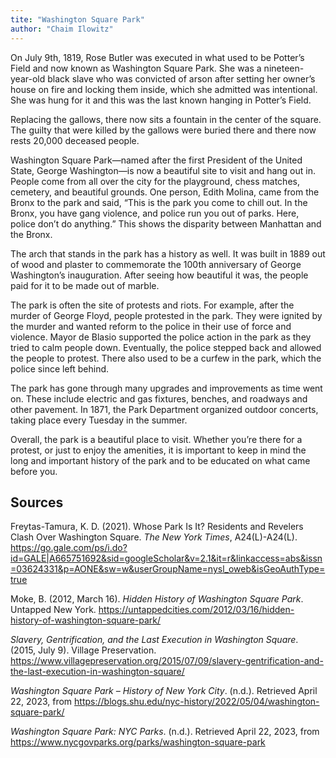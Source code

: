```yaml
---
tite: "Washington Square Park"
author: "Chaim Ilowitz"
---
```


On July 9th, 1819, Rose Butler was executed in what used to be Potter’s Field and now known as Washington Square Park. She was a nineteen-year-old black slave who was convicted of arson after setting her owner’s house on fire and locking them inside, which she admitted was intentional. She was hung for it and this was the last known hanging in Potter’s Field.

Replacing the gallows, there now sits a fountain in the center of the square. The guilty that were killed by the gallows were buried there and there now rests 20,000 deceased people.

Washington Square Park—named after the first President of the United State, George Washington—is now a beautiful site to visit and hang out in. People come from all over the city for the playground, chess matches, cemetery, and beautiful grounds. One person, Edith Molina, came from the Bronx to the park and said, “This is the park you come to chill out. In the Bronx, you have gang violence, and police run you out of parks. Here, police don't do anything.” This shows the disparity between Manhattan and the Bronx.

The arch that stands in the park has a history as well. It was built in 1889 out of wood and plaster to commemorate the 100th anniversary of George Washington’s inauguration. After seeing how beautiful it was, the people paid for it to be made out of marble.

The park is often the site of protests and riots. For example, after the murder of George Floyd, people protested in the park. They were ignited by the murder and wanted reform to the police in their use of force and violence. Mayor de Blasio supported the police action in the park as they tried to calm people down. Eventually, the police stepped back and allowed the people to protest. There also used to be a curfew in the park, which the police since left behind.

The park has gone through many upgrades and improvements as time went on. These include electric and gas fixtures, benches, and roadways and other pavement. In 1871, the Park Department organized outdoor concerts, taking place every Tuesday in the summer.

Overall, the park is a beautiful place to visit. Whether you’re there for a protest, or just to enjoy the amenities, it is important to keep in mind the long and important history of the park and to be educated on what came before you.

## Sources

Freytas-Tamura, K. D. (2021). Whose Park Is It? Residents and Revelers Clash Over Washington Square. *The New York Times*, A24(L)-A24(L). [https://go.gale.com/ps/i.do?id=GALE|A665751692&sid=googleScholar&v=2.1&it=r&linkaccess=abs&issn=03624331&p=AONE&sw=w&userGroupName=nysl_oweb&isGeoAuthType=true](https://go.gale.com/ps/i.do?id=GALE%7CA665751692&sid=googleScholar&v=2.1&it=r&linkaccess=abs&issn=03624331&p=AONE&sw=w&userGroupName=nysl_oweb&isGeoAuthType=true)

Moke, B. (2012, March 16). *Hidden History of Washington Square Park*. Untapped New York. [https://untappedcities.com/2012/03/16/hidden-history-of-washington-square-park/](https://untappedcities.com/2012/03/16/hidden-history-of-washington-square-park/)

*Slavery, Gentrification, and the Last Execution in Washington Square*. (2015, July 9). Village Preservation. [https://www.villagepreservation.org/2015/07/09/slavery-gentrification-and-the-last-execution-in-washington-square/](https://www.villagepreservation.org/2015/07/09/slavery-gentrification-and-the-last-execution-in-washington-square/)

*Washington Square Park – History of New York City*. (n.d.). Retrieved April 22, 2023, from [https://blogs.shu.edu/nyc-history/2022/05/04/washington-square-park/](https://blogs.shu.edu/nyc-history/2022/05/04/washington-square-park/)

*Washington Square Park: NYC Parks*. (n.d.). Retrieved April 22, 2023, from [https://www.nycgovparks.org/parks/washington-square-park](https://www.nycgovparks.org/parks/washington-square-park)
